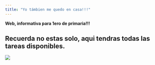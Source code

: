 ```yaml
---
title: "Yo támbien me quedo en casa!!!"
---
```


**Web, informativa para 1ero de primaria!!!**

## Recuerda no estas solo, aqui tendras todas las tareas disponibles.

![](https://agustoenelaugusto.files.wordpress.com/2018/02/educ29-portada-2.jpg?w=1240)